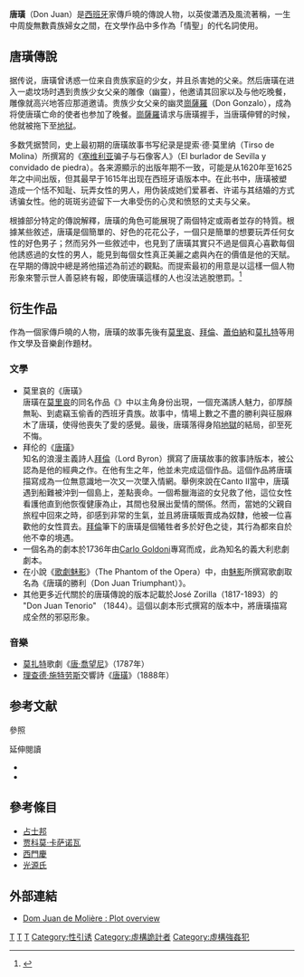 '''唐璜'''（Don Juan）是[[西班牙|西班牙]]家傳戶曉的傳說人物，以英俊瀟洒及風流著稱，一生中周旋無數貴族婦女之間，在文學作品中多作為「情聖」的代名詞使用。

==唐璜傳說==
据传说，唐璜曾诱惑一位来自贵族家庭的少女，并且杀害她的父亲。然后唐璜在进入一處坟场时遇到贵族少女父亲的雕像（幽靈），他邀请其回家以及与他吃晚餐，雕像就高兴地答应那道邀请。贵族少女父亲的幽灵[[崗薩羅|崗薩羅]]（Don Gonzalo），成為将使唐璜亡命的使者也参加了晚餐。[[崗薩羅|崗薩羅]]请求与唐璜握手，当唐璜伸臂的时候，他就被拖下至[[地狱|地狱]]。

多数凭据赞同，史上最初期的唐璜故事书写纪录是提索·德·莫里纳（Tirso de Molina）所撰寫的《[[塞维利亚|塞维利亚]]骗子与石像客人》（El burlador de Sevilla y convidado de piedra）。各来源顯示的出版年期不一致，可能是从1620年至1625年之中间出版，但其最早于1615年出现在西班牙语版本中。在此书中，唐璜被塑造成一个恬不知耻、玩弄女性的男人，用伪装成她们爱慕者、许诺与其结婚的方式诱骗女性。他的斑斑劣迹留下一大串受伤的心灵和愤怒的丈夫与父亲。

根據部分特定的傳說解釋，唐璜的角色可能展現了兩個特定或兩者並存的特質。根據某些敘述，唐璜是個簡單的、好色的花花公子，一個只是簡單的想要玩弄任何女性的好色男子；然而另外一些敘述中，也見到了唐璜其實只不過是個真心喜歡每個他誘惑過的女性的男人，能見到每個女性真正美麗之處與內在的價值是他的天賦。在早期的傳說中總是將他描述為前述的觀點。而提索最初的用意是以這樣一個人物形象來警示世人善惡終有報，即使唐璜這樣的人也沒法逃脫懲罰。<ref name="Momentos cumbres">{{cite book|last=Rodríguez |first=Rodney |year=2004 |chapter=La comedia del Siglo de Oro |title=Momentos cumbres de las literaturas hispánicas |language=es |isbn=9780131401327 |location=Upper Saddle River |publisher=Prentice Hall |pages=262–318}}</ref>

== 衍生作品 ==
作為一個家傳戶曉的人物，唐璜的故事先後有[[莫里哀|莫里哀]]、[[拜倫|拜倫]]、[[蕭伯納|蕭伯納]]和[[沃尔夫冈·阿马多伊斯·莫扎特|莫扎特]]等用作文學及音樂創作題材。

=== 文學 ===
* 莫里哀的《唐璜》<br/>唐璜在[[莫里哀|莫里哀]]的同名作品《{{Link-fr|唐璜 (舞台劇)|Dom Juan ou le Festin de pierre|唐璜}}》中以主角身份出現，一個充滿誘人魅力，卻厚顏無恥、到處竊玉偷香的西班牙貴族。故事中，情場上數之不盡的勝利與征服麻木了唐璜，使得他喪失了愛的感覺。最後，唐璜落得身陷[[地獄|地獄]]的結局，卻至死不悔。
* 拜伦的《[[唐璜_(拜倫)|唐璜]]》<br/>知名的浪漫主義詩人[[拜倫|拜倫]]（Lord Byron）撰寫了唐璜故事的敘事詩版本，被公認為是他的經典之作。在他有生之年，他並未完成這個作品。這個作品將唐璜描寫成為一位無意識地一次又一次墜入情網。舉例來說在Canto II當中，唐璜遇到船難被沖到一個島上，差點喪命。一個希臘海盜的女兒救了他，這位女性看護他直到他恢復健康為止，其間也發展出愛情的關係。然而，當她的父親自旅程中回來之時，卻感到非常的生氣，並且將唐璜販賣成為奴隸，他被一位喜歡他的女性買去。[[拜倫|拜倫]]筆下的唐璜是個犧牲者多於好色之徒，其行為都來自於他不幸的境遇。
* 一個名為{{Link-it|唐璜 (義大利悲劇)|Don Giovanni Tenorio (tragicommedia)|唐璜}}的劇本於1736年由[[Carlo_Goldoni|Carlo Goldoni]]專寫而成，此為知名的義大利悲劇劇本。
* 在小說《[[歌劇魅影|歌劇魅影]]》（The Phantom of the Opera）中，由[[魅影|魅影]]所撰寫歌劇取名為《唐璜的勝利（Don Juan Triumphant）》。
* 其他更多近代關於的唐璜傳說的版本記載於José Zorilla（1817-1893）的 "Don Juan Tenorio" （1844）。這個以劇本形式撰寫的版本中，將唐璜描寫成全然的邪惡形象。

=== 音樂 ===
* [[沃尔夫冈·阿马德乌斯·莫扎特|莫扎特]]歌劇《[[唐·喬望尼|唐·喬望尼]]》（1787年）
* [[理查德·施特劳斯|理查德·施特劳斯]]交響詩《[[唐璜_(理查德·施特劳斯)|唐璜]]》（1888年）

==参考文献==
;參照
{{reflist}}

;延伸閱讀
*{{cite book
  | last = Macchia
  | first = Giovanni
  | authorlink = Giorgio Macchia
  | title = Vita avventure e morte di Don Giovanni
  | publisher = Adelphi editing house
  | origyear = 1991年
  | year = 1995年
  | location = [[米蘭|米蘭]]
  | language = it
  | id = ISBN 978-88-459-0826-2}}
*{{cite book
  |last = Said Armesto
  |first = Víctor
  |title = La leyenda de Don Juan
  |origyear = 1946年
  |year = 1968年
  |publisher = Espasa-Calpe
  |location = [[馬德里|馬德里]]
  |language = es
}}

==參考條目==
*[[占士邦|占士邦]]
*[[贾科莫·卡萨诺瓦|贾科莫·卡萨诺瓦]]
*[[西門慶|西門慶]]
*[[光源氏|光源氏]]

==外部連結==
*{{fr}}[https://web.archive.org/web/20061009151351/http://www.biblioweb.org/Dom-Juan.html Dom Juan de Molière : Plot overview]

{{Authority control}}
[[Category:西班牙文化|T]]
[[Category:文学角色|T]]
[[Category:史诗|T]]
[[Category:性引诱|Category:性引诱]]
[[Category:虛構詭計者|Category:虛構詭計者]]
[[Category:虛構強姦犯|Category:虛構強姦犯]]
